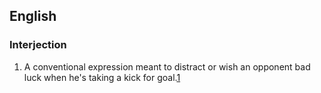 ==English==

===Interjection===
{{en-interj|head=[[chewie]] [[on]] [[ya]] [[boot]]}}

# {{context|Australian rules football}} A conventional expression meant to distract or wish an opponent bad luck when he's taking a kick for goal.[http://www.uni-koblenz.de/anglistik/subjects/as/papers/bastian/bastian.html##3c]